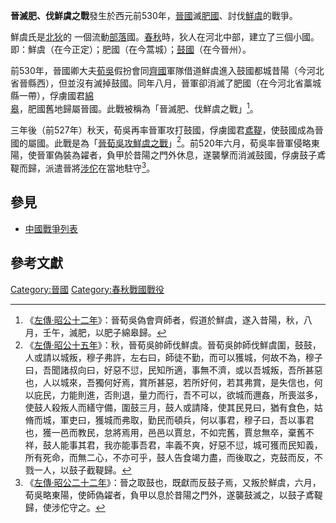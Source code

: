 {{Infobox Military Conflict
|conflict=晉滅肥、伐鮮虞之戰
|partof=
|date=前530年
|place=河北中部的肥國（在今蒿城）
|result=[[晉國|晉國]]大勝，[[晉國|晉國]]滅[[肥國|肥國]]，俘虜其國君[[肥子綿皋|綿皋]]。
|combatant1=[[晉國|晉國]]
|combatant2=[[肥國|肥國]]
|commander1=[[荀吳|荀吳]]
|commander2=[[肥子綿皋|肥子綿皋]]
|strength1=不詳
|strength2=不詳
|casualties1=不詳
|casualties2=不詳
}}

'''晉滅肥、伐鮮虞之戰'''發生於西元前530年，[[晉國|晉國]]滅[[肥國|肥國]]、討伐[[鮮虞|鮮虞]]的戰爭。

鮮虞氏是[[北狄|北狄]]的 一個流動[[部落|部落]]國。[[春秋|春秋]]時，狄人在河北中部，建立了三個小國。即：鮮虞（在今正定）；肥國（在今蒿城）；[[鼓國|鼓國]]（在今晉州）。

前530年，晉國卿大夫[[荀吳|荀吳]]假扮會同[[齊國|齊國]]軍隊借道鮮虞進入鼓國都城昔陽（今河北省晉縣西），但並沒有滅掉鼓國。同年八月，晉軍卻消滅了肥國（在今河北省藁城縣一帶），俘虜國君[[肥子綿皋|綿皋]]，肥國舊地歸屬晉國。此戰被稱為「晉滅肥、伐鮮虞之戰」<ref>《[[:s:春秋左氏傳/昭公|左傳·昭公十二年]]》：晉荀吳偽會齊師者，假道於鮮虞，遂入昔陽，秋，八月，壬午，滅肥，以肥子綿皋歸。</ref>。

三年後（前527年）秋天，荀吳再率晉軍攻打鼓國，俘虜國君[[鼓子鳶鞮|鳶鞮]]，使鼓國成為晉國的屬國。此戰是為「[[晉荀吳攻鮮虞之戰|晉荀吳攻鮮虞之戰]]」<ref>《[[:s:春秋左氏傳/昭公|左傳·昭公十五年]]》：秋，晉荀吳帥師伐鮮虞。晉荀吳帥師伐鮮虞圍，鼓鼓，人或請以城叛，穆子弗許，左右曰，師徒不勤，而可以獲城，何故不為，穆子曰，吾聞諸叔向曰，好惡不愆，民知所適，事無不濟，或以吾城叛，吾所甚惡也，人以城來，吾獨何好焉，賞所甚惡，若所好何，若其弗賞，是失信也，何以庇民，力能則進，否則退，量力而行，吾不可以，欲城而邇姦，所喪滋多，使鼓人殺叛人而繕守備，圍鼓三月，鼓人或請降，使其民見曰，猶有食色，姑脩而城，軍吏曰，獲城而弗取，勤民而頓兵，何以事君，穆子曰，吾以事君也，獲一邑而教民，怠將焉用，邑邑以賈怠，不如完舊，賈怠無卒，棄舊不祥，鼓人能事其君，我亦能事吾君，率義不爽，好惡不愆，城可獲而民知義，所有死命，而無二心，不亦可乎，鼓人告食竭力盡，而後取之，克鼓而反，不戮一人，以鼓子截鞮歸。</ref>。前520年六月，荀吳率晉軍侵略東陽，使晉軍偽裝為糴者，負甲於昔陽之門外休息，遂襲擊而消滅鼓國，俘虜鼓子鳶鞮而歸，派遣晉將[[涉佗|涉佗]]在當地駐守<ref>《[[:s:春秋左氏傳/昭公|左傳·昭公二十二年]]》：晉之取鼓也，既獻而反鼓子焉，又叛於鮮虞，六月，荀吳略東陽，使師偽糴者，負甲以息於昔陽之門外，遂襲鼓滅之，以鼓子鳶鞮歸，使涉佗守之。</ref>。

==參見==
*[[中國戰爭列表|中國戰爭列表]]
==參考文獻==
{{reflist}}
[[Category:晉國|Category:晉國]]
[[Category:春秋戰國戰役|Category:春秋戰國戰役]]